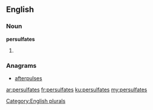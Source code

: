 ==English==

===Noun===
'''persulfates'''

# {{plural of|persulfate}}

===Anagrams===
* [[afterpulses#English|afterpulses]]

[[Category:English plurals]]

[[ar:persulfates]]
[[fr:persulfates]]
[[ku:persulfates]]
[[my:persulfates]]